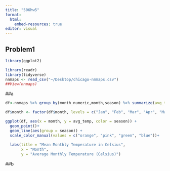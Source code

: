 ```yaml
---
title: "506hw5"
format:
  html:
    embed-resources: true
editor: visual
---
```


## Problem1

```r
library(ggplot2)
```

```r
library(readr)
library(tidyverse)
nnmaps <- read_csv("~/Desktop/chicago-nmmaps.csv")
##View(nnmaps)
```

##a

```r
df<-nnmaps %>% group_by(month_numeric,month,season) %>% summarize(avg_temp=mean(temp,na.rm=TRUE))%>%arrange(month_numeric)

df$month <- factor(df$month, levels = c("Jan", "Feb", "Mar", "Apr", "May", "Jun", "Jul", "Aug", "Sep", "Oct", "Nov", "Dec"))

ggplot(df, aes(x = month, y = avg_temp, color = season)) +
  geom_point()+
  geom_line(aes(group = season)) +
  scale_color_manual(values = c("orange", "pink", "green", "blue"))+
  
  labs(title = "Mean Monthly Temperature in Celsius",
       x = "Month",
       y = "Average Monthly Temperature (Celsius)")
```

##b
